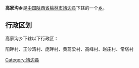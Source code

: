 {{中国乡级行政区
|行政区全称 = 高家沟乡
|景观照片文件名 = 
|景观照片描述 = 
|汉语拼音 =
|其他语言 = 
|其他语言名称 = 
|位置图文件名 = 
|位置图描述 = 
|自定义图片=
|上级行政区 = [[陕西省|陕西省]][[榆林市|榆林市]][[靖边县|靖边县]]
|行政区类别 = [[乡级行政区|乡]]
|行政区划代码 = 
|行政区划 = 
|村委会 = 
|居委会 = 
|建置时间 = 
|领导职位 = 
|领导名称 = 
|政府驻地 = 
|毗邻 = 
|地理坐标 = 
|总面积 = 
|总人口 = 
|户籍人口 = 
|户籍人口年份 = 
|常住人口 = 
|常住人口年份 = 
|人口密度 = 
|GDP = 
|邮政编码 = 
|电话区号 = 
|官方网站 = 
|网站名称 = 
}}
'''高家沟乡'''是[[中华人民共和国|中国]][[陕西省|陕西省]][[榆林市|榆林市]][[靖边县|靖边县]]下辖的一个[[乡级行政区|乡]]。

== 行政区划 ==
高家沟乡下辖以下行政区：

阳畔村、王沙湾村、庞畔村、黄蒿梁村、高峰村、赵庄村、常塔村

{{Shaanxi-stub}}
{{陕西省榆林市靖边县行政区划}}

[[Category:靖边县|Category:靖边县]]